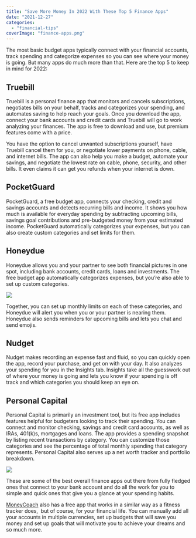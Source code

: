 ```yaml
---
title: "Save More Money In 2022 With These Top 5 Finance Apps"
date: "2021-12-27"
categories: 
  - "financial-tips"
coverImage: "finance-apps.png"
---
```


The most basic budget apps typically connect with your financial accounts, track spending and categorize expenses so you can see where your money is going. But many apps do much more than that. Here are the top 5 to keep in mind for 2022:

## Truebill

Truebill is a personal finance app that monitors and cancels subscriptions, negotiates bills on your behalf, tracks and categorizes your spending, and automates saving to help reach your goals. Once you download the app, connect your bank accounts and credit cards and Truebill will go to work analyzing your finances. The app is free to download and use, but premium features come with a price.

You have the option to cancel unwanted subscriptions yourself, have Truebill cancel them for you, or negotiate lower payments on phone, cable, and internet bills. The app can also help you make a budget, automate your savings, and negotiate the lowest rate on cable, phone, security, and other bills. It even claims it can get you refunds when your internet is down.

## PocketGuard

PocketGuard, a free budget app, connects your checking, credit and savings accounts and detects recurring bills and income. It shows you how much is available for everyday spending by subtracting upcoming bills, savings goal contributions and pre-budgeted money from your estimated income. PocketGuard automatically categorizes your expenses, but you can also create custom categories and set limits for them.

## Honeydue

Honeydue allows you and your partner to see both financial pictures in one spot, including bank accounts, credit cards, loans and investments. The free budget app automatically categorizes expenses, but you’re also able to set up custom categories.

![](/images/blog-images/mad_5e45211173f561581588753.png)

Together, you can set up monthly limits on each of these categories, and Honeydue will alert you when you or your partner is nearing them. Honeydue also sends reminders for upcoming bills and lets you chat and send emojis. 

## Nudget

Nudget makes recording an expense fast and fluid, so you can quickly open the app, record your purchase, and get on with your day. It also analyzes your spending for you in the Insights tab. Insights take all the guesswork out of where your money is going and lets you know if your spending is off track and which categories you should keep an eye on.

## Personal Capital

Personal Capital is primarily an investment tool, but its free app includes features helpful for budgeters looking to track their spending. You can connect and monitor checking, savings and credit card accounts, as well as IRAs, 401(k)s, mortgages and loans. The app provides a spending snapshot by listing recent transactions by category. You can customize those categories and see the percentage of total monthly spending that category represents. Personal Capital also serves up a net worth tracker and portfolio breakdown.

![](/images/blog-images/personal-capital-2-1024x543.jpg)

These are some of the best overall finance apps out there from fully fledged ones that connect to your bank account and do all the work for you to simple and quick ones that give you a glance at your spending habits.

[MoneyCoach](https://apps.apple.com/app/apple-store/id989642198?pt=118449936&ct=website&mt=8) also has a free app that works in a similar way as a fitness tracker does,  but of course, for your financial life. You can manually add all your accounts in multiple currencies, set up budgets that will save you money and set up goals that will motivate you to achieve your dreams and so much more.